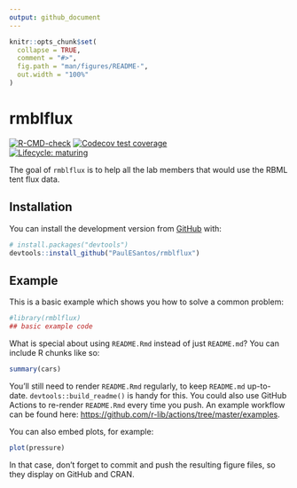 ```yaml
---
output: github_document
---
```


<!-- README.md is generated from README.Rmd. Please edit that file -->

```r
knitr::opts_chunk$set(
  collapse = TRUE,
  comment = "#>",
  fig.path = "man/figures/README-",
  out.width = "100%"
)
```

# rmblflux

<!-- badges: start -->

[![R-CMD-check](https://github.com/r-lib/lifecycle/workflows/R-CMD-check/badge.svg)](https://github.com/r-lib/lifecycle/actions)
[![Codecov test coverage](https://codecov.io/gh/r-lib/lifecycle/branch/master/graph/badge.svg)](https://codecov.io/gh/r-lib/lifecycle?branch=master)  
[![Lifecycle: maturing](https://img.shields.io/badge/lifecycle-maturing-blue.svg)](https://lifecycle.r-lib.org/articles/stages.html#maturing)

<!-- badges: end -->

The goal of `rmblflux` is to help all the lab members that would use the RBML tent flux data.

## Installation

You can install the development version from [GitHub](https://github.com/) with:

``` r
# install.packages("devtools")
devtools::install_github("PaulESantos/rmblflux")
```
## Example

This is a basic example which shows you how to solve a common problem:

```r
#library(rmblflux)
## basic example code
```

What is special about using `README.Rmd` instead of just `README.md`? You can include R chunks like so:

```r
summary(cars)
```

You'll still need to render `README.Rmd` regularly, to keep `README.md` up-to-date. `devtools::build_readme()` is handy for this. You could also use GitHub Actions to re-render `README.Rmd` every time you push. An example workflow can be found here: <https://github.com/r-lib/actions/tree/master/examples>.

You can also embed plots, for example:

```r
plot(pressure)
```

In that case, don't forget to commit and push the resulting figure files, so they display on GitHub and CRAN.
